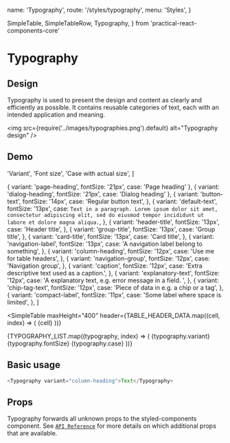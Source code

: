   name: 'Typography',
  route: '/styles/typography',
  menu: 'Styles',
}

  SimpleTable,
  SimpleTableRow,
  Typography,
} from 'practical-react-components-core'

# Typography

## Design

Typography is used to present the design and content as clearly and efficiently as possible.
It contains reusable categories of text, each with an intended application and meaning.

<img
  src={require('../images/typographies.png').default}
  alt="Typography design"
/>

## Demo

  'Variant',
  'Font size',
  'Case with actual size',
]

  { variant: 'page-heading', fontSize: '21px', case: 'Page heading' },
  { variant: 'dialog-heading', fontSize: '21px', case: 'Dialog heading' },
  {
    variant: 'button-text',
    fontSize: '14px',
    case: 'Regular button text',
  },
  {
    variant: 'default-text',
    fontSize: '13px',
    case: `Text in a paragraph. Lorem ipsum dolor sit amet, consectetur adipiscing elit,
  sed do eiusmod tempor incididunt ut labore et dolore magna aliqua.`,
  },
  {
    variant: 'header-title',
    fontSize: '13px',
    case: 'Header title',
  },
  {
    variant: 'group-title',
    fontSize: '13px',
    case: 'Group title',
  },
  {
    variant: 'card-title',
    fontSize: '13px',
    case: 'Card title',
  },
  {
    variant: 'navigation-label',
    fontSize: '13px',
    case: 'A navigation label belong to something',
  },
  {
    variant: 'column-heading',
    fontSize: '12px',
    case: 'Use me for table headers',
  },
  {
    variant: 'navigation-group',
    fontSize: '12px',
    case: 'Navigation group',
  },
  {
    variant: 'caption',
    fontSize: '12px',
    case: 'Extra descriptive text used as a caption.',
  },
  {
    variant: 'explanatory-text',
    fontSize: '12px',
    case: 'A explanatory text, e.g. error message in a field. ',
  },
  {
    variant: 'chip-tag-text',
    fontSize: '12px',
    case: 'Piece of data in e.g. a chip or a tag',
  },
  {
    variant: 'compact-label',
    fontSize: '11px',
    case: 'Some label where space is limited',
  },
]

<SimpleTable
  maxHeight="400"
  header={TABLE_HEADER_DATA.map((cell, index) => (
    <Typography variant="column-heading" key={index}>
      {cell}
    </Typography>
  ))}
>
  {TYPOGRAPHY_LIST.map((typography, index) => (
    <SimpleTableRow key={index}>
      <Typography>{typography.variant}</Typography>
      <Typography>{typography.fontSize}</Typography>
      <Typography variant={typography.variant}>{typography.case}</Typography>
    </SimpleTableRow>
  ))}
</SimpleTable>

## Basic usage

```typescript type="live"
<Typography variant="column-heading">Text</Typography>
```

## Props

Typography forwards all unknown props to the styled-components component. See
[`API Reference`](https://styled-components.com/docs/api) for more
details on which additional props that are available.

<Props of="Typography" />
